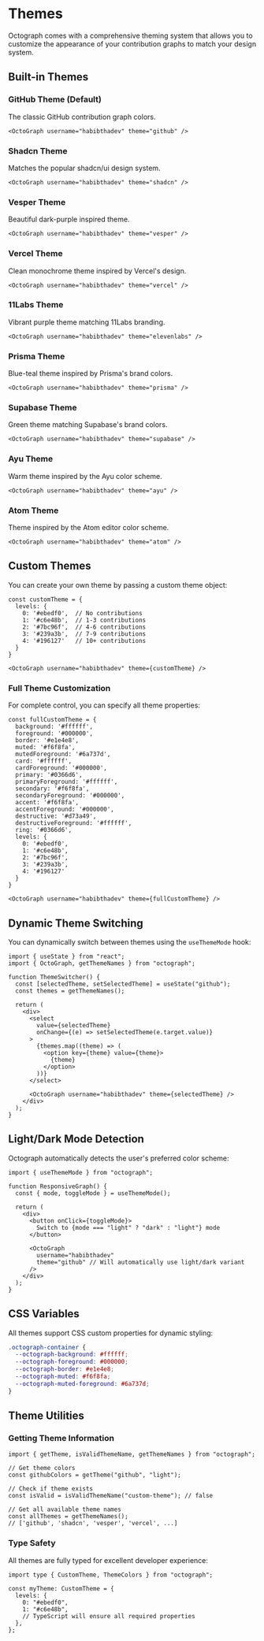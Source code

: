 # Themes

Octograph comes with a comprehensive theming system that allows you to customize the appearance of your contribution graphs to match your design system.

## Built-in Themes

### GitHub Theme (Default)

The classic GitHub contribution graph colors.

```tsx
<OctoGraph username="habibthadev" theme="github" />
```

### Shadcn Theme

Matches the popular shadcn/ui design system.

```tsx
<OctoGraph username="habibthadev" theme="shadcn" />
```

### Vesper Theme

Beautiful dark-purple inspired theme.

```tsx
<OctoGraph username="habibthadev" theme="vesper" />
```

### Vercel Theme

Clean monochrome theme inspired by Vercel's design.

```tsx
<OctoGraph username="habibthadev" theme="vercel" />
```

### 11Labs Theme

Vibrant purple theme matching 11Labs branding.

```tsx
<OctoGraph username="habibthadev" theme="elevenlabs" />
```

### Prisma Theme

Blue-teal theme inspired by Prisma's brand colors.

```tsx
<OctoGraph username="habibthadev" theme="prisma" />
```

### Supabase Theme

Green theme matching Supabase's brand colors.

```tsx
<OctoGraph username="habibthadev" theme="supabase" />
```

### Ayu Theme

Warm theme inspired by the Ayu color scheme.

```tsx
<OctoGraph username="habibthadev" theme="ayu" />
```

### Atom Theme

Theme inspired by the Atom editor color scheme.

```tsx
<OctoGraph username="habibthadev" theme="atom" />
```

## Custom Themes

You can create your own theme by passing a custom theme object:

```tsx
const customTheme = {
  levels: {
    0: '#ebedf0',  // No contributions
    1: '#c6e48b',  // 1-3 contributions
    2: '#7bc96f',  // 4-6 contributions
    3: '#239a3b',  // 7-9 contributions
    4: '#196127'   // 10+ contributions
  }
}

<OctoGraph username="habibthadev" theme={customTheme} />
```

### Full Theme Customization

For complete control, you can specify all theme properties:

```tsx
const fullCustomTheme = {
  background: '#ffffff',
  foreground: '#000000',
  border: '#e1e4e8',
  muted: '#f6f8fa',
  mutedForeground: '#6a737d',
  card: '#ffffff',
  cardForeground: '#000000',
  primary: '#0366d6',
  primaryForeground: '#ffffff',
  secondary: '#f6f8fa',
  secondaryForeground: '#000000',
  accent: '#f6f8fa',
  accentForeground: '#000000',
  destructive: '#d73a49',
  destructiveForeground: '#ffffff',
  ring: '#0366d6',
  levels: {
    0: '#ebedf0',
    1: '#c6e48b',
    2: '#7bc96f',
    3: '#239a3b',
    4: '#196127'
  }
}

<OctoGraph username="habibthadev" theme={fullCustomTheme} />
```

## Dynamic Theme Switching

You can dynamically switch between themes using the `useThemeMode` hook:

```tsx
import { useState } from "react";
import { OctoGraph, getThemeNames } from "octograph";

function ThemeSwitcher() {
  const [selectedTheme, setSelectedTheme] = useState("github");
  const themes = getThemeNames();

  return (
    <div>
      <select
        value={selectedTheme}
        onChange={(e) => setSelectedTheme(e.target.value)}
      >
        {themes.map((theme) => (
          <option key={theme} value={theme}>
            {theme}
          </option>
        ))}
      </select>

      <OctoGraph username="habibthadev" theme={selectedTheme} />
    </div>
  );
}
```

## Light/Dark Mode Detection

Octograph automatically detects the user's preferred color scheme:

```tsx
import { useThemeMode } from "octograph";

function ResponsiveGraph() {
  const { mode, toggleMode } = useThemeMode();

  return (
    <div>
      <button onClick={toggleMode}>
        Switch to {mode === "light" ? "dark" : "light"} mode
      </button>

      <OctoGraph
        username="habibthadev"
        theme="github" // Will automatically use light/dark variant
      />
    </div>
  );
}
```

## CSS Variables

All themes support CSS custom properties for dynamic styling:

```css
.octograph-container {
  --octograph-background: #ffffff;
  --octograph-foreground: #000000;
  --octograph-border: #e1e4e8;
  --octograph-muted: #f6f8fa;
  --octograph-muted-foreground: #6a737d;
}
```

## Theme Utilities

### Getting Theme Information

```tsx
import { getTheme, isValidThemeName, getThemeNames } from "octograph";

// Get theme colors
const githubColors = getTheme("github", "light");

// Check if theme exists
const isValid = isValidThemeName("custom-theme"); // false

// Get all available theme names
const allThemes = getThemeNames();
// ['github', 'shadcn', 'vesper', 'vercel', ...]
```

### Type Safety

All themes are fully typed for excellent developer experience:

```tsx
import type { CustomTheme, ThemeColors } from "octograph";

const myTheme: CustomTheme = {
  levels: {
    0: "#ebedf0",
    1: "#c6e48b",
    // TypeScript will ensure all required properties
  },
};
```
